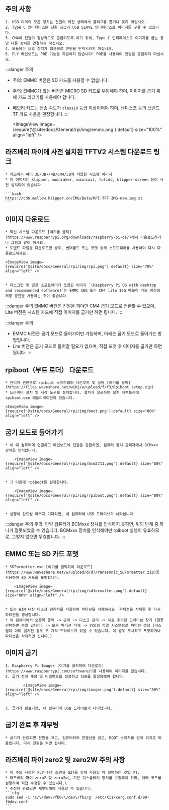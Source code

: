 ## 주의 사항

    1. USB 이외의 모든 장치는 전원이 켜진 상태에서 플러그를 뽑거나 꽂지 마십시오.
    2. Type C 인터페이스는 전원 공급과 USB SLAVE 인터페이스로 이미지를 구울 수 있습니다.
    3. CM4에 전원이 정상적으로 공급되도록 하기 위해, Type C 인터페이스로 이미지를 굽는 동안 다른 장치를 연결하지 마십시오.
    4. 모듈에는 보호 장치가 없으므로 전원을 단락시키지 마십시오.
    5. FLY 메인보드는 POE 기능을 지원하지 않습니다! POE를 사용하여 전원을 공급하지 마십시오.

:::danger 주의
* 주의: EMMC 버전은 SD 카드를 사용할 수 없습니다.
* 주의: EMMC가 없는 버전은 MICRO SD 카드로 부팅해야 하며, 이미지를 굽기 위해 카드 리더기를 사용해야 합니다.
* 메모리 카드는 전송 속도가 `class10` 등급 이상이어야 하며, 샌디스크 등의 브랜드 TF 카드 사용을 권장합니다.
:::

    <ImageView image={require('@site/docs/General/rpi/img/emmc.png').default} size="100%" align="left" />

## 라즈베리 파이에 사전 설치된 TFTV2 시스템 다운로드 링크

    * 라즈베리 파이 3B/3B+/4B/CM4/5B에 적합한 시스템 이미지
    * 이 이미지는 klipper, moonraker, mainsail, fulidd, klipper-screen 등이 사전 설치되어 있습니다.

    ```bash
    https://cdn.mellow.klipper.cn/IMG/Beta/RPI-TFT-IMG-new.img.xz
    ```

## 이미지 다운로드

    * 최신 시스템 다운로드 [여기를 클릭](https://www.raspberrypi.org/downloads/raspberry-pi-os/)해서 다운로드하거나 그림과 같이 하세요.
    * 토렌트 파일을 다운로드한 경우, 썬더볼트 또는 코멧 등의 소프트웨어를 사용하여 다시 다운로드하세요.

    <ImageView image={require('@site/docs/General/rpi/img/rpi.png').default} size="70%" align="left" />


    * 데스크탑 및 권장 소프트웨어가 포함된 이미지 `(Raspberry Pi OS with desktop and recommended software)`는 EMMC 16G 또는 CM4 lite 16G 메모리 카드 이상의 저장 공간을 사용하는 것이 좋습니다.

:::danger 주의
EMMC 버전은 전원을 꺼야만 CM4 굽기 모드로 전환할 수 있으며, Lite 버전은 시스템 카드에 직접 이미지를 굽기만 하면 됩니다.
:::

:::danger 주의
* EMMC 버전은 굽기 모드로 들어가야만 가능하며, 아래는 굽기 모드로 들어가는 방법입니다.
* Lite 버전은 굽기 모드로 들어갈 필요가 없으며, 직접 포맷 후 이미지를 굽기만 하면 됩니다.
:::

## rpiboot（부트 로더） 다운로드

    * 관리자 권한으로 rpiboot 소프트웨어 다운로드 및 실행 [여기를 클릭](https://files.waveshare.net/wiki/w/upload/f/f3/Rpiboot_setup.zip)
    * 드라이버 설치 및 시작 도구로 설치합니다. 설치가 성공하면 설치 디렉토리에 rpiboot.exe 애플리케이션이 있습니다.

    <ImageView image={require('@site/docs/General/rpi/img/boot.png').default} size="80%" align="left" />

## 굽기 모드로 들어가기

    * 이 때 컴퓨터에 연결하고 메인보드에 전원을 공급하면, 컴퓨터 장치 관리자에서 BCMxxx 장치를 인식합니다.

        <ImageView image={require('@site/docs/General/rpi/img/bcm2711.png').default} size="80%" align="left" />


    * 그 다음에 rpiboot를 실행합니다.

        <ImageView image={require('@site/docs/General/rpi/img/rpiboot.png').default} size="80%" align="left" />


    * 실행이 완료될 때까지 기다리면, 내 컴퓨터에 USB 드라이브가 나타납니다.

:::danger 주의
주의: 만약 컴퓨터가 BCMxxx 장치를 인식하지 못하면, 위의 단계 중 하나가 잘못되었을 수 있습니다. BCMxxx 장치를 인식해야만 rpiboot 실행이 유효하므로, 그렇지 않으면 무효합니다.
:::


## EMMC 또는 SD 카드 포맷

    * SDFormatter.exe [여기를 클릭하여 다운로드](https://www.waveshare.net/w/upload/d/d7/Panasonic_SDFormatter.zip)를 사용하여 SD 카드를 포맷합니다.

        <ImageView image={require('@site/docs/General/rpi/img/sdformatter.png').default} size="80%" align="left" />


    * 또는 WIN 내장 디스크 관리자를 사용하여 파티션을 삭제하세요. 파티션을 삭제한 후 다시 파티션을 생성합니다.
    * 이 컴퓨터에서 오른쪽 클릭 -> 관리 -> 디스크 관리 -> 새로 추가된 드라이브 찾기 (잘못 선택하면 큰일 납니다) -> 모든 파티션 삭제 -> 임의의 파일 시스템으로 파티션 생성 (시스템이 이미 설치된 경우 두 개의 드라이브가 있을 수 있습니다. 이 경우 무시하고 포맷하거나 파티션을 삭제하면 됩니다.)

## 이미지 굽기

    1. Raspberry Pi Imager [여기를 클릭하여 다운로드](https://www.raspberrypi.com/software/)를 사용하여 이미지를 굽습니다.
    2. 굽기 전에 계정 및 비밀번호를 설정하고 SSH를 활성화해야 합니다.

            <ImageView image={require('@site/docs/General/rpi/img/imager.png').default} size="80%" align="left" />


    3. 굽기가 완료되면, 내 컴퓨터에 USB 드라이브가 나타납니다.

## 굽기 완료 후 재부팅

    * 굽기가 완료되면 전원을 끄고, 컴퓨터와의 연결선을 끊고, BOOT 스위치를 원래 위치로 되돌립니다. 다시 전원을 켜면 됩니다.

## 라즈베리 파이 zero2 및 zero2W 주의 사항

    * 이 주의 사항은 FLY-TFT 화면과 G2T를 함께 사용할 때 설명하는 것입니다.
    * 라즈베리 파이 zero2 및 zero2w는 기본 디스플레이 장치를 수정해야 하며, 아래 코드를 실행하여 직접 수정할 수 있습니다.\
    * 수정이 완료되면 재부팅해야 사용할 수 있습니다.
    ```cfg
    sudo sed -i 's/\/dev\/fb0/\/dev\/fb1/g' /etc/X11/xorg.conf.d/99-fbdev.conf
    ```